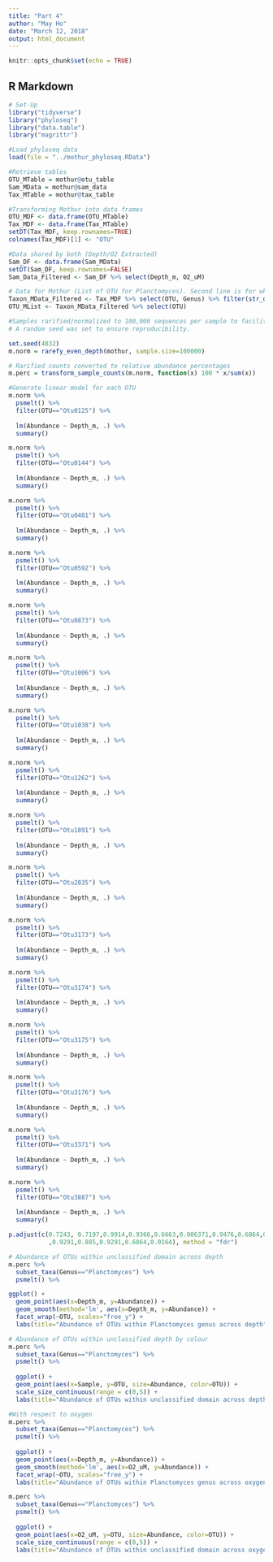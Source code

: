 ```yaml
---
title: "Part 4"
author: "May Ho"
date: "March 12, 2018"
output: html_document
---
```


```r
knitr::opts_chunk$set(echo = TRUE)
```

## R Markdown


```r
# Set-Up
library("tidyverse")
library("phyloseq")
library("data.table")
library("magrittr")

#Load phyloseq data
load(file = "../mothur_phyloseq.RData")

#Retrieve tables
OTU_MTable = mothur@otu_table
Sam_MData = mothur@sam_data
Tax_MTable = mothur@tax_table

#Transforming Mothur into data frames
OTU_MDF <- data.frame(OTU_MTable)
Tax_MDF <- data.frame(Tax_MTable)
setDT(Tax_MDF, keep.rownames=TRUE)
colnames(Tax_MDF)[1] <- "OTU"

#Data shared by both (Depth/O2 Extracted)
Sam_DF <- data.frame(Sam_MData)
setDT(Sam_DF, keep.rownames=FALSE)
Sam_Data_Filtered <- Sam_DF %>% select(Depth_m, O2_uM)

# Data for Mothur (List of OTU for Planctomyces). Second line is for when you don't trust the first line (LUL)
Taxon_MData_Filtered <- Tax_MDF %>% select(OTU, Genus) %>% filter(str_detect(Genus, 'Planctomyces'))
OTU_MList <- Taxon_MData_Filtered %>% select(OTU)

#Samples rarified/normalized to 100,000 sequences per sample to facilitate comparisons between samples.
# A random seed was set to ensure reproducibility.

set.seed(4832)
m.norm = rarefy_even_depth(mothur, sample.size=100000)

# Rarified counts converted to relative abundance percentages 
m.perc = transform_sample_counts(m.norm, function(x) 100 * x/sum(x))

#Generate linear model for each OTU
m.norm %>% 
  psmelt() %>% 
  filter(OTU=="Otu0125") %>% 
  
  lm(Abundance ~ Depth_m, .) %>% 
  summary()

m.norm %>% 
  psmelt() %>% 
  filter(OTU=="Otu0144") %>% 
  
  lm(Abundance ~ Depth_m, .) %>% 
  summary()

m.norm %>% 
  psmelt() %>% 
  filter(OTU=="Otu0401") %>% 
  
  lm(Abundance ~ Depth_m, .) %>% 
  summary()

m.norm %>% 
  psmelt() %>% 
  filter(OTU=="Otu0592") %>% 
  
  lm(Abundance ~ Depth_m, .) %>% 
  summary()

m.norm %>% 
  psmelt() %>% 
  filter(OTU=="Otu0873") %>% 
  
  lm(Abundance ~ Depth_m, .) %>% 
  summary()

m.norm %>% 
  psmelt() %>% 
  filter(OTU=="Otu1006") %>% 
  
  lm(Abundance ~ Depth_m, .) %>% 
  summary()

m.norm %>% 
  psmelt() %>% 
  filter(OTU=="Otu1038") %>% 
  
  lm(Abundance ~ Depth_m, .) %>% 
  summary()

m.norm %>% 
  psmelt() %>% 
  filter(OTU=="Otu1262") %>% 
  
  lm(Abundance ~ Depth_m, .) %>% 
  summary()

m.norm %>% 
  psmelt() %>% 
  filter(OTU=="Otu1891") %>% 
  
  lm(Abundance ~ Depth_m, .) %>% 
  summary()

m.norm %>% 
  psmelt() %>% 
  filter(OTU=="Otu2835") %>% 
  
  lm(Abundance ~ Depth_m, .) %>% 
  summary()

m.norm %>% 
  psmelt() %>% 
  filter(OTU=="Otu3173") %>% 
  
  lm(Abundance ~ Depth_m, .) %>% 
  summary()

m.norm %>% 
  psmelt() %>% 
  filter(OTU=="Otu3174") %>% 
  
  lm(Abundance ~ Depth_m, .) %>% 
  summary()

m.norm %>% 
  psmelt() %>% 
  filter(OTU=="Otu3175") %>% 
  
  lm(Abundance ~ Depth_m, .) %>% 
  summary()

m.norm %>% 
  psmelt() %>% 
  filter(OTU=="Otu3176") %>% 
  
  lm(Abundance ~ Depth_m, .) %>% 
  summary()

m.norm %>% 
  psmelt() %>% 
  filter(OTU=="Otu3371") %>% 
  
  lm(Abundance ~ Depth_m, .) %>% 
  summary()

m.norm %>% 
  psmelt() %>% 
  filter(OTU=="Otu3887") %>% 
  
  lm(Abundance ~ Depth_m, .) %>% 
  summary()

p.adjust(c(0.7243, 0.7197,0.9914,0.9366,0.6663,0.006371,0.9476,0.6864,0.0164,0.6864,0.9291
           ,0.9291,0.885,0.9291,0.6864,0.0164), method = "fdr")

# Abundance of OTUs within unclassified domain across depth
m.perc %>% 
  subset_taxa(Genus=="Planctomyces") %>% 
  psmelt() %>% 

ggplot() +
  geom_point(aes(x=Depth_m, y=Abundance)) +
  geom_smooth(method='lm', aes(x=Depth_m, y=Abundance)) +
  facet_wrap(~OTU, scales="free_y") +
  labs(title="Abundance of OTUs within Planctomyces genus across depth")

# Abundance of OTUs within unclassified depth by colour
m.perc %>% 
  subset_taxa(Genus=="Planctomyces") %>%
  psmelt() %>% 
  
  ggplot() +
  geom_point(aes(x=Sample, y=OTU, size=Abundance, color=OTU)) + 
  scale_size_continuous(range = c(0,5)) +
  labs(title="Abundance of OTUs within unclassified domain across depth")

#With respect to oxygen 
m.perc %>% 
  subset_taxa(Genus=="Planctomyces") %>% 
  psmelt() %>% 
  
  ggplot() +
  geom_point(aes(x=Depth_m, y=Abundance)) +
  geom_smooth(method='lm', aes(x=O2_uM, y=Abundance)) +
  facet_wrap(~OTU, scales="free_y") +
  labs(title="Abundance of OTUs within Planctomyces genus across oxygen concentration")

m.perc %>% 
  subset_taxa(Genus=="Planctomyces") %>%
  psmelt() %>% 
  
  ggplot() +
  geom_point(aes(x=O2_uM, y=OTU, size=Abundance, color=OTU)) + 
  scale_size_continuous(range = c(0,5)) +
  labs(title="Abundance of OTUs within unclassified domain across oxygen concentration")


```


